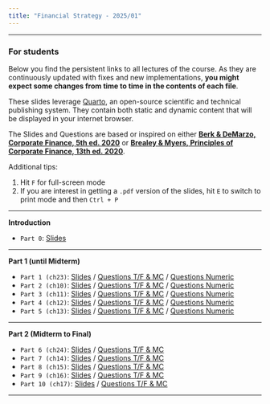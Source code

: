 ```yaml
---
title: "Financial Strategy - 2025/01"
---
```


___


::: {.callout-important}
### For students

Below you find the persistent links to all lectures of the course. As they are continuously updated with fixes and new implementations, **you might expect some changes from time to time in the contents of each file**.

These slides leverage [Quarto](https://quarto.org/), an open-source scientific and technical publishing system. They contain both static and dynamic content that will be displayed in your internet browser. 

The Slides and Questions are based or inspired on either [**Berk & DeMarzo, Corporate Finance, 5th ed. 2020**](https://www.amazon.com.br/Corporate-Finance-Global-Jonathan-Berk/dp/1292304154) or 
[**Brealey & Myers, Principles of Corporate Finance, 13th ed. 2020**](https://www.amazon.com.br/Principles-Corporate-Finance-Richard-Brealey/dp/1260565556/ref=sr_1_3?refinements=p_27%3ABrealey+Myers&s=books&sr=1-3).

Additional tips:

1. Hit `F` for full-screen mode
2. If you are interest in getting a `.pdf` version of the slides, hit `E` to switch to print mode and then `Ctrl + P`

:::

___



**Introduction**

-   `Part 0`: [Slides](p0.qmd) 

___

**Part 1 (until Midterm)**

-   `Part 1 (ch23)`: [Slides](p1.qmd) / [Questions T/F & MC](p1tf.qmd) / [Questions Numeric](p1num.qmd) 
-   `Part 2 (ch10)`: [Slides](p2.qmd) / [Questions T/F & MC](p2tf.qmd) / [Questions Numeric](p2num.qmd)  
-   `Part 3 (ch11)`: [Slides](p3.qmd) / [Questions T/F & MC](p3tf.qmd) / [Questions Numeric](p3num.qmd)  
-   `Part 4 (ch12)`: [Slides](p4.qmd) / [Questions T/F & MC](p4tf.qmd) / [Questions Numeric](p4num.qmd)  
-   `Part 5 (ch13)`: [Slides](p5.qmd) / [Questions T/F & MC](p5tf.qmd) / [Questions Numeric](p5num.qmd)  



___

**Part 2 (Midterm to Final)**

-   `Part 6 (ch24)`: [Slides](p6.qmd) / [Questions T/F & MC](p6tf.qmd) 
-   `Part 7 (ch14)`: [Slides](p7.qmd) / [Questions T/F & MC](p7tf.qmd) 
-   `Part 8 (ch15)`: [Slides](p8.qmd) / [Questions T/F & MC](p8tf.qmd) 
-   `Part 9 (ch16)`: [Slides](p9.qmd) / [Questions T/F & MC](p9tf.qmd) 
-   `Part 10 (ch17)`: [Slides](p10.qmd) / [Questions T/F & MC](p10tf.qmd) 

___



